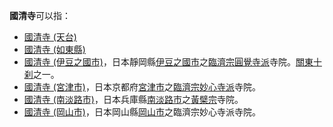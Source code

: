 '''國清寺'''可以指：
*[[國清寺_(天台)|國清寺 (天台)]]
*[[國清寺_(如東縣)|國清寺 (如東縣)]]
*[[國清寺_(伊豆之國市)|國清寺 (伊豆之國市)]]，日本靜岡縣[[伊豆之國市|伊豆之國市]]之[[臨濟宗圓覺寺派|臨濟宗圓覺寺派]]寺院。[[十刹#關東十刹|關東十刹]]之一。
*[[國清寺_(宮津市)|國清寺 (宮津市)]]，日本京都府[[宮津市|宮津市]]之[[臨濟宗妙心寺派|臨濟宗妙心寺派]]寺院。
*[[國清寺_(南淡路市)|國清寺 (南淡路市)]]，日本兵庫縣[[南淡路市|南淡路市]]之[[黃檗宗|黃檗宗]]寺院。
*[[國清寺_(岡山市)|國清寺 (岡山市)]]，日本岡山縣[[岡山市|岡山市]]之臨濟宗妙心寺派寺院。
{{disambiguation|Cat=三字佛寺消歧義|K}}